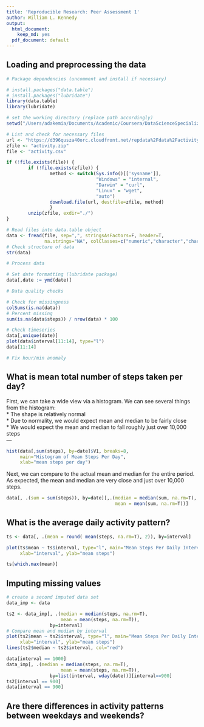 ```yaml
---
title: 'Reproducible Research: Peer Assessment 1'
author: William L. Kennedy
output:
  html_document:
    keep_md: yes
  pdf_document: default
---
```



## Loading and preprocessing the data

```r
# Package dependencies (uncomment and install if necessary)

# install.packages("data.table")
# install.packages("lubridate")
library(data.table)
library(lubridate)

# set the working directory (replace path accordingly)
setwd("/Users/adakemia/Documents/Academic/Coursera/DataScienceSpecialization/05ReproducibleResearch/Projects/RepData_PeerAssessment1")

# List and check for necessary files
url <- "https://d396qusza40orc.cloudfront.net/repdata%2Fdata%2Factivity.zip"
zfile <- "activity.zip"
file <- "activity.csv"

if (!file.exists(file)) {
        if (!file.exists(zfile)) {
                method <- switch(Sys.info()[['sysname']],
                                 "Windows" = "internal",
                                 "Darwin" = "curl",
                                 "Linux" = "wget",
                                 "auto")
                download.file(url, destfile=zfile, method)
                }
        unzip(zfile, exdir="./")
}

# Read files into data.table object
data <- fread(file, sep=",", stringsAsFactors=F, header=T, 
              na.strings="NA", colClasses=c("numeric","character","character"))
# Check structure of data
str(data)

# Process data

# Set date formatting (lubridate package)
data[,date := ymd(date)]

# Data quality checks

# Check for missingness
colSums(is.na(data))
# Percent missing
sum(is.na(data$steps)) / nrow(data) * 100

# Check timeseries
data[,unique(date)]
plot(data$interval[11:14], type="l")
data[11:14]

# Fix hour/min anomaly


```


## What is mean total number of steps taken per day?  
First, we can take a wide view via a histogram. We can see several things from the histogram:  
* The shape is relatively normal  
* Due to normality, we would expect mean and median to be fairly close  
* We would expect the mean and median to fall roughly just over 10,000 steps  
---

```r
hist(data[,sum(steps), by=date]$V1, breaks=8, 
     main="Histogram of Mean Steps Per Day",
     xlab="mean steps per day")
```
  
Next, we can compare to the actual mean and median for the entire period. As expected, the mean and median are very close and just over 10,000 steps.  


```r
data[, .(sum = sum(steps)), by=date][,.(median = median(sum, na.rm=T),
                                        mean = mean(sum, na.rm=T))]
```

## What is the average daily activity pattern?

```r
ts <- data[, .(mean = round( mean(steps, na.rm=T), 2)), by=interval]

plot(ts$mean ~ ts$interval, type="l", main="Mean Steps Per Daily Interval",
     xlab="interval", ylab="mean steps")

ts[which.max(mean)]

```
## Imputing missing values

```r
# create a second imputed data set
data_imp <- data

ts2 <- data_imp[, .(median = median(steps, na.rm=T),
                    mean = mean(steps, na.rm=T)), 
                by=interval]
# Compare mean and median by interval 
plot(ts2$mean ~ ts2$interval, type="l", main="Mean Steps Per Daily Interval",
     xlab="interval", ylab="mean steps")
lines(ts2$median ~ ts2$interval, col="red")

data[interval == 1000]
data_imp[, .(median = median(steps, na.rm=T),
                    mean = mean(steps, na.rm=T)), 
                by=list(interval, wday(date))][interval==900]
ts2[interval == 900]
data[interval == 900]
```

## Are there differences in activity patterns between weekdays and weekends?

